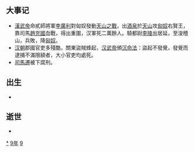 {{yearTOC|-99|西汉'''[[天汉_(西汉)|天汉]]二年'''}}

== 大事记 ==
*[[漢武帝|漢武帝]]命貳師將軍[[李廣利|李廣利]]對匈奴發動[[天山之戰_(西漢)|天山之戰]]，出[[酒泉|酒泉]]於[[天山|天山]]攻[[匈奴|匈奴]]右賢王，靠司馬[[趙充國|趙充國]]血戰，得出重圍，汉軍死二萬餘人。騎都尉[[李陵|李陵]]出居延，至浚稽山，兵敗，降[[匈奴|匈奴]]。
*[[汉朝|汉朝]]郡國官吏多殘酷，關東盜賊蜂起，[[汉武帝|汉武帝]]頒[[沉命法|沉命法]]：盜起不發覺，發覺而逮捕不滿限額者，大小官吏均處死。
*[[司馬遷|司馬遷]]被下腐刑。

== 出生 ==
*

== 逝世 ==
{{Wikisource year mention}}
*

[[Category:前99年|*]]
[[Category:前90年代|9年]]
[[Category:前1世纪各年|9]]